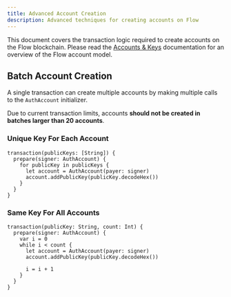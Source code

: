 ```yaml
---
title: Advanced Account Creation
description: Advanced techniques for creating accounts on Flow
---
```


This document covers the transaction logic required to create accounts 
on the Flow blockchain. 
Please read the [Accounts & Keys](/concepts/accounts-and-keys) 
documentation for an overview of the Flow account model.

## Batch Account Creation 

A single transaction can create multiple accounts by making 
multiple calls to the `AuthAccount` initializer.

<Callout type="warning">

Due to current transaction limits, 
accounts **should not be created in batches larger than 20 accounts**.
</Callout>

### Unique Key For Each Account

```cadence
transaction(publicKeys: [String]) {
  prepare(signer: AuthAccount) {
    for publicKey in publicKeys {
      let account = AuthAccount(payer: signer)
      account.addPublicKey(publicKey.decodeHex())
    }
  }
}
```

### Same Key For All Accounts

```cadence
transaction(publicKey: String, count: Int) {
  prepare(signer: AuthAccount) {
    var i = 0
    while i < count {
      let account = AuthAccount(payer: signer)
      account.addPublicKey(publicKey.decodeHex())

      i = i + 1
    }
  }
}
```
